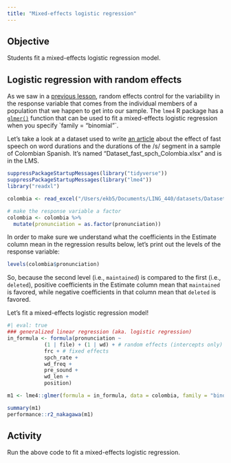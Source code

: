 ```yaml
---
title: "Mixed-effects logistic regression"
---
```


## Objective

Students fit a mixed-effects logistic regression model.

## Logistic regression with random effects

As we saw in a [previous lesson](https://ekbrown.github.io/ling_data_analysis/lessons/mixed-effects-linear.html), random effects control for the variability in the response variable that comes from the individual members of a population that we happen to get into our sample. The `lme4` R package has a [`glmer()`](https://www.rdocumentation.org/packages/lme4/versions/1.1-35.1/topics/glmer) function that can be used to fit a mixed-effects logistic regression when you specify \`family = "binomial"\`.

Let's take a look at a dataset used to write [an article](https://doi.org/10.1515/cllt-2020-0016) about the effect of fast speech on word durations and the durations of the /s/ segment in a sample of Colombian Spanish. It's named "Dataset_fast_spch_Colombia.xlsx" and is in the LMS.

```r
suppressPackageStartupMessages(library("tidyverse"))
suppressPackageStartupMessages(library("lme4"))
library("readxl")

colombia <- read_excel("/Users/ekb5/Documents/LING_440/datasets/Dataset_fast_spch_Colombia.xlsx", sheet = "dataset")

# make the response variable a factor
colombia <- colombia %>% 
  mutate(pronunciation = as.factor(pronunciation))
```

In order to make sure we understand what the coefficients in the Estimate column mean in the regression results below, let's print out the levels of the response variable:

```r
levels(colombia$pronunciation)
```

So, because the second level (i.e., `maintained`) is compared to the first (i.e., `deleted`), positive coefficients in the Estimate column mean that `maintained` is favored, while negative coefficients in that column mean that `deleted` is favored.

Let's fit a mixed-effects logistic regression model!

```r
#| eval: true
### generalized linear regression (aka. logistic regression)
in_formula <- formula(pronunciation ~ 
            (1 | file) + (1 | wd) + # random effects (intercepts only)
            frc + # fixed effects
            spch_rate +
            wd_freq +
            pre_sound +
            wd_len +
            position)

m1 <- lme4::glmer(formula = in_formula, data = colombia, family = "binomial", control=glmerControl(optimizer="bobyqa", optCtrl=list(maxfun=2e4)))

summary(m1)
performance::r2_nakagawa(m1)
```

## Activity

Run the above code to fit a mixed-effects logistic regression.

